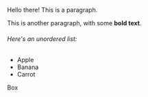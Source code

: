 Hello there! This is a paragraph.

This is another paragraph, with some **bold text**.

###### Here's an unordered list:

- Apple
- Banana
- Carrot

<div style={{ backgroundColor: "red" }}> Box </div>

